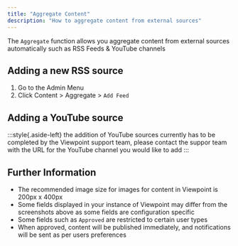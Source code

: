 ```yaml
---
title: "Aggregate Content"
description: "How to aggregate content from external sources"
---
```


The `Aggregate` function allows you aggregate content from external sources automatically such as RSS Feeds & YouTube channels

## Adding a new RSS source

1. Go to the Admin Menu
2. Click Content > Aggregate > `Add Feed`

## Adding a YouTube source

:::style{.aside-left}
the addition of YouTube sources currently has to be completed by the Viewpoint support team, please contact the suppor team with the URL for the YouTube channel you would like to add
:::


## Further Information

- The recommended image size for images for content in Viewpoint is 200px x 400px
- Some fields displayed in your instance of Viewpoint may differ from the screenshots above as some fields are configuration specific
- Some fields such as `Approved` are restricted to certain user types
- When approved, content will be published immediately, and notifications will be sent as per users preferences



